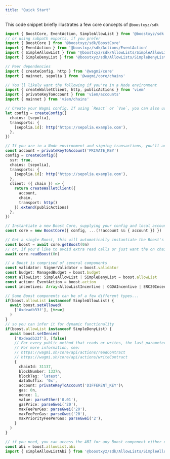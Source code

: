 ```yaml
---
title: "Quick Start"
---
```



<SDKDisclaimer />

This code snippet briefly illustrates a few core concepts of `@boostxyz/sdk`

[//]: # (TODO: make a stackblitz?)

```ts
import { BoostCore, EventAction, SimpleAllowList } from '@boostxyz/sdk'
// or using subpath exports, if you prefer
import { BoostCore } from '@boostxyz/sdk/BoostCore'
import { EventAction } from '@boostxyz/sdk/Actions/EventAction'
import { SimpleAllowList } from '@boostxyz/sdk/AllowLists/SimpleAllowList'
import { SimpleDenyList } from '@boostxyz/sdk/AllowLists/SimpleDenyList'

// Peer dependencies
import { createConfig, http } from '@wagmi/core'
import { mainnet, sepolia } from '@wagmi/core/chains'

// You'll likely want the following if you're in a Node environment
import { createWalletClient, http, publicActions } from 'viem'
import { privateKeyToAccount } from 'viem/accounts'
import { mainnet } from 'viem/chains'

// Create your Wagmi config. If using `React` or `Vue`, you can also use the [Wagmi `useConfig` API](https://wagmi.sh/react/api/hooks/useConfig)
let config = createConfig({
  chains: [sepolia],
  transports: {
    [sepolia.id]: http('https://sepolia.example.com'),
  },
})

// If you are in a Node environment and signing transactions, you'll additionally want to configure a [Viem Local Account](https://viem.sh/docs/accounts/local) and a [Viem client](https://viem.sh/docs/clients/intro)
const account = privateKeyToAccount('PRIVATE_KEY')
config = createConfig({
  ssr: true,
  chains: [sepolia],
  transports: {
    [sepolia.id]: http('https://sepolia.example.com'),
  },
  client: ({ chain }) => {
    return createWalletClient({
      account,
      chain,
      transport: http()
    }).extend(publicActions)
  },
})

// Instantiate a new Boost Core, supplying your config and local account, if needed.
const core = new BoostCore({ config, ...(!!account && { account }) })

// Get a single Boost, this will automatically instantiate the Boost's core components.
const boost = await core.getBoost(0n)
// or, if you'd like to avoid extra read calls or just want the on chain representation,
await core.readBoost(0n)

// a Boost is comprised of several components
const validator: SignerValidator = boost.validator
const budget: ManagedBudget = boost.budget
const allowList: SimpleAllowList | SimpleDenyList = boost.allowList
const action: EventAction = boost.action
const incentives: Array<AllowListIncentive | CGDAIncentive | ERC20Incentive | PointsIncentive> = boost.incentives

// Some Boost components can be of a few different types...
if(boost.allowList instanceof SimpleAllowList) {
  await boost.setAllowed(
    ['0xdeadb33f'], [true]
  )
}
// so you can infer it for dynamic functionality
if(boost.allowList instanceof SimpleDenyList) {
  await boost.setDenied(
    ['0xdeadb33f'], [false]
    // For every public method that reads or writes, the last parameter is an optional object where you can supply additional values for the operation if desired.
    // For more information, see:
    // https://wagmi.sh/core/api/actions/readContract
    // https://wagmi.sh/core/api/actions/writeContract
    {
      chainId: 31137,
      blockNumber: 1337n,
      blockTag: 'latest',
      dataSuffix: '0x',
      account: privateKeyToAccount('DIFFERENT_KEY')\
      gas: 0n,
      nonce: 1,
      value: parseEther('0.01'),
      gasPrice: parseGwei('20'),
      maxFeePerGas: parseGwei('20'),
      maxFeePerGas: parseGwei('20'),
      maxPriorityFeePerGas: parseGwei('2'),
    }
  )
}

// if you need, you can access the ABI for any Boost component either of two ways
const abi = boost.allowList.abi
import { simpleAllowListAbi } from '@boostxyz/sdk/AllowLists/SimpleAllowList'
```
